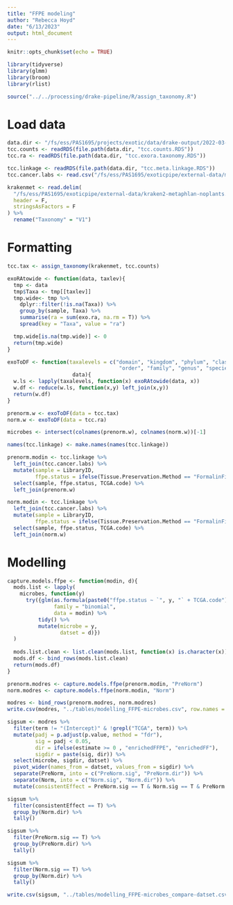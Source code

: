 ```yaml
---
title: "FFPE modeling"
author: "Rebecca Hoyd"
date: "6/13/2023"
output: html_document
---
```


```r
knitr::opts_chunk$set(echo = TRUE)

library(tidyverse)
library(glmm)
library(broom)
library(rlist)

source("../../processing/drake-pipeline/R/assign_taxonomy.R")
```

# Load data

```r
data.dir <- "/fs/ess/PAS1695/projects/exotic/data/drake-output/2022-03-08"
tcc.counts <- readRDS(file.path(data.dir, "tcc.counts.RDS"))
tcc.ra <- readRDS(file.path(data.dir, "tcc.exora.taxonomy.RDS"))

tcc.linkage <- readRDS(file.path(data.dir, "tcc.meta.linkage.RDS"))
tcc.cancer.labs <- read.csv("/fs/ess/PAS1695/exoticpipe/external-data/members-of-TCGA-groups.csv")

krakenmet <- read.delim(
  "/fs/ess/PAS1695/exoticpipe/external-data/kraken2-metaphlan-noplants.txt",
  header = F,
  stringsAsFactors = F
) %>%
  rename("Taxonomy" = "V1")
```

# Formatting
```r
tcc.tax <- assign_taxonomy(krakenmet, tcc.counts)
```

```r
exoRAtowide <- function(data, taxlev){
  tmp <- data
  tmp$Taxa <- tmp[[taxlev]]
  tmp.wide<- tmp %>%
    dplyr::filter(!is.na(Taxa)) %>%
    group_by(sample, Taxa) %>%
    summarise(ra = sum(exo.ra, na.rm = T)) %>%
    spread(key = "Taxa", value = "ra")

  tmp.wide[is.na(tmp.wide)] <- 0
  return(tmp.wide)
}

exoToDF <- function(taxalevels = c("domain", "kingdom", "phylum", "class",
                                    "order", "family", "genus", "species"),
                     data){
  w.ls <- lapply(taxalevels, function(x) exoRAtowide(data, x))
  w.df <- reduce(w.ls, function(x,y) left_join(x,y))
  return(w.df)
}
```

```r
prenorm.w <- exoToDF(data = tcc.tax)
norm.w <- exoToDF(data = tcc.ra)
```

```r
microbes <- intersect(colnames(prenorm.w), colnames(norm.w))[-1]

names(tcc.linkage) <- make.names(names(tcc.linkage))

prenorm.modin <- tcc.linkage %>%
  left_join(tcc.cancer.labs) %>%
  mutate(sample = LibraryID,
         ffpe.status = ifelse(Tissue.Preservation.Method == "FormalinFixed", 1, 0)) %>%
  select(sample, ffpe.status, TCGA.code) %>%
  left_join(prenorm.w)

norm.modin <- tcc.linkage %>%
  left_join(tcc.cancer.labs) %>%
  mutate(sample = LibraryID,
         ffpe.status = ifelse(Tissue.Preservation.Method == "FormalinFixed", 1, 0)) %>%
  select(sample, ffpe.status, TCGA.code) %>%
  left_join(norm.w)
```

# Modelling

```r
capture.models.ffpe <- function(modin, d){
  mods.list <- lapply(
    microbes, function(y)
      try({glm(as.formula(paste0("ffpe.status ~ `", y, "` + TCGA.code")), 
               family = "binomial",
               data = modin) %>%
          tidy() %>%
          mutate(microbe = y,
                 datset = d)})
  )
  
  mods.list.clean <- list.clean(mods.list, function(x) is.character(x))
  mods.df <- bind_rows(mods.list.clean)
  return(mods.df)
}
```

```r
prenorm.modres <- capture.models.ffpe(prenorm.modin, "PreNorm")
norm.modres <- capture.models.ffpe(norm.modin, "Norm")

modres <- bind_rows(prenorm.modres, norm.modres)
write.csv(modres, "../tables/modelling_FFPE-microbes.csv", row.names = F)
```

```r
sigsum <- modres %>%
  filter(term != "(Intercept)" & !grepl("TCGA", term)) %>%
  mutate(padj = p.adjust(p.value, method = "fdr"),
         sig = padj < 0.05,
         dir = ifelse(estimate >= 0 , "enrichedFFPE", "enrichedFF"),
         sigdir = paste(sig, dir)) %>%
  select(microbe, sigdir, datset) %>%
  pivot_wider(names_from = datset, values_from = sigdir) %>%
  separate(PreNorm, into = c("PreNorm.sig", "PreNorm.dir")) %>%
  separate(Norm, into = c("Norm.sig", "Norm.dir")) %>%
  mutate(consistentEffect = PreNorm.sig == T & Norm.sig == T & PreNorm.dir == Norm.dir)

sigsum %>%
  filter(consistentEffect == T) %>%
  group_by(Norm.dir) %>%
  tally()

sigsum %>%
  filter(PreNorm.sig == T) %>%
  group_by(PreNorm.dir) %>%
  tally()

sigsum %>%
  filter(Norm.sig == T) %>%
  group_by(Norm.dir) %>%
  tally()

write.csv(sigsum, "../tables/modelling_FFPE-microbes_compare-datset.csv",  row.names = F)
```

